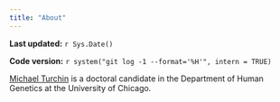 ```yaml
---
title: "About"
---
```


**Last updated:** `r Sys.Date()`

**Code version:** `r system("git log -1 --format='%H'", intern = TRUE)`

[Michael Turchin][github-io] is a doctoral candidate in the Department of Human Genetics at the University of Chicago.

[github-io]: http://mturchin20.github.io/TOC
